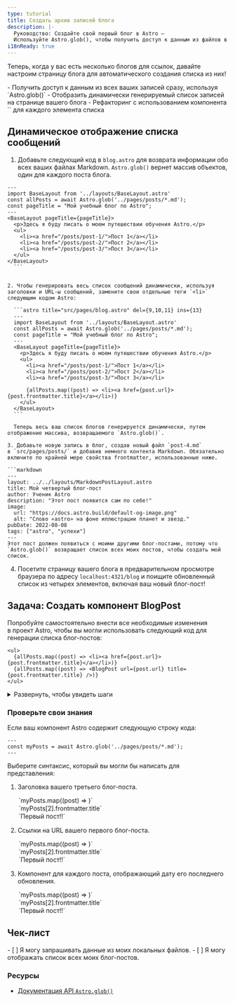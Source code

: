 ```yaml
---
type: tutorial
title: Создать архив записей блога
description: |-
  Руководство: Создайте свой первый блог в Astro —
  Используйте Astro.glob(), чтобы получить доступ к данным из файлов в вашем проекте
i18nReady: true
---
```




Теперь, когда у вас есть несколько блогов для ссылок, давайте настроим страницу блога для автоматического создания списка из них!

<PreCheck>
  - Получить доступ к данным из всех ваших записей сразу, используя `Astro.glob()`
  - Отобразить динамически генерируемый список записей на странице вашего блога
  - Рефакторинг с использованием компонента `<BlogPost />` для каждого элемента списка
</PreCheck>

## Динамическое отображение списка сообщений

1. Добавьте следующий код в `blog.astro` для возврата информации обо всех ваших файлах Markdown. `Astro.glob()` вернет массив объектов, один для каждого поста блога.

  ```astro title="src/pages/blog.astro" ins={3}
  ---
  import BaseLayout from '../layouts/BaseLayout.astro'
  const allPosts = await Astro.glob('../pages/posts/*.md');
  const pageTitle = "Мой учебный блог по Astro";
  ---
  <BaseLayout pageTitle={pageTitle}>
    <p>Здесь я буду писать о моем путешествии обучения Astro.</p>
    <ul>
      <li><a href="/posts/post-1/">Пост 1</a></li>
      <li><a href="/posts/post-2/">Пост 2</a></li>
      <li><a href="/posts/post-3/">Пост 3</a></li>
    </ul>
  </BaseLayout>
    ```


2. Чтобы генерировать весь список сообщений динамически, используя заголовки и URL-ы сообщений, замените свои отдельные теги `<li>` следующим кодом Astro:

    ```astro title="src/pages/blog.astro" del={9,10,11} ins={13}
    ---
    import BaseLayout from '../layouts/BaseLayout.astro'
    const allPosts = await Astro.glob('../pages/posts/*.md');
    const pageTitle = "Мой учебный блог по Astro";
    ---
    <BaseLayout pageTitle={pageTitle}>
      <p>Здесь я буду писать о моем путешествии обучения Astro.</p>
      <ul>
        <li><a href="/posts/post-1/">Пост 1</a></li>
        <li><a href="/posts/post-2/">Пост 2</a></li>
        <li><a href="/posts/post-3/">Пост 3</a></li>

        {allPosts.map((post) => <li><a href={post.url}>{post.frontmatter.title}</a></li>)}
      </ul>
    </BaseLayout>
    ```

    Теперь весь ваш список блогов генерируется динамически, путем отображение массива, возвращаемого `Astro.glob()`.

3. Добавьте новую запись в блог, создав новый файл `post-4.md` в `src/pages/posts/` и добавив немного контента Markdown. Обязательно включите по крайней мере свойства frontmatter, использованные ниже.

  ```markdown
  ---
  layout: ../../layouts/MarkdownPostLayout.astro
  title: Мой четвертый блог-пост
  author: Ученик Astro
  description: "Этот пост появится сам по себе!"
  image:
    url: "https://docs.astro.build/default-og-image.png"
    alt: "Слово «astro» на фоне иллюстрации планет и звезд."
  pubDate: 2022-08-08
  tags: ["astro", "успехи"]
  ---
  Этот пост должен появиться с моими другими блог-постами, потому что `Astro.glob()` возвращает список всех моих постов, чтобы создать мой список.
  ```

4. Посетите страницу вашего блога в предварительном просмотре браузера по адресу `localhost:4321/blog` и поищите обновленный список из четырех элементов, включая ваш новый блог-пост!

<Box icon="puzzle-piece">

## Задача: Создать компонент BlogPost

Попробуйте самостоятельно внести все необходимые изменения в проект Astro, чтобы вы могли использовать следующий код для генерации списка блог-постов:

```astro title="src/pages/blog.astro" del={2} ins={3}
<ul>
  {allPosts.map((post) => <li><a href={post.url}>{post.frontmatter.title}</a></li>)}
  {allPosts.map((post) => <BlogPost url={post.url} title={post.frontmatter.title} />)}
</ul>
```

<details>
<summary>Развернуть, чтобы увидеть шаги</summary>

1. Создайте новый компонент в `src/components/`.

    <details>
    <summary>Показать имя файла</summary>
    ```
    BlogPost.astro
    ```
    </details>

2. Напишите строку кода в вашем компоненте, чтобы он мог принимать `title` и `url` в качестве `Astro.props`.

    <details>
    <summary>Показать код</summary>
    ```astro
    ---
    // src/components/BlogPost.astro
    const { title, url } = Astro.props;
    ---
    ```
    </details>

3. Добавьте шаблонизацию, используемую для создания каждого элемента в списке вашего блога.

    <details>
    <summary>Показать код</summary>
    ```astro
    <!-- src/components/BlogPost.astro -->
    <li><a href={url}>{title}</a></li>
    ```
    </details>

4. Импортируйте новый компонент на вашу страницу блога.

    <details>
    <summary>Показать код</summary>
    ```astro title="src/pages/blog.astro" ins={3}
    ---
    import BaseLayout from '../layouts/BaseLayout.astro';
    import BlogPost from '../components/BlogPost.astro';
    const allPosts = await Astro.glob('../pages/posts/*.md');
    const pageTitle = "Мой учебный блог по Astro";
    ---
    ```
    </details>

5. Проверьте себя: посмотрите окончательный код компонента.

    <details>
    <summary>Показать код</summary>
    ```astro title="src/components/BlogPost.astro"
    ---
    const { title, url } = Astro.props
    ---
    <li><a href={url}>{title}</a></li>
    ```
    ```astro title="src/pages/blog.astro" ins={3,10}
    ---
    import BaseLayout from '../layouts/BaseLayout.astro';
    import BlogPost from '../components/BlogPost.astro';
    const allPosts = await Astro.glob('../pages/posts/*.md');
    const pageTitle = "Мой учебный блог по Astro"
    ---
    <BaseLayout pageTitle={pageTitle}>
      <p>Здесь я буду писать о моем путешествии обучения Astro.</p>
      <ul>
        {allPosts.map((post) => <BlogPost url={post.url} title={post.frontmatter.title} />)}
      </ul>
    </BaseLayout>
    ```
    </details>
</details>
</Box>



<Box icon="question-mark">

### Проверьте свои знания

Если ваш компонент Astro содержит следующую строку кода:

```astro
---
const myPosts = await Astro.glob('../pages/posts/*.md');
---
```

Выберите синтаксис, который вы могли бы написать для представления:

1. Заголовка вашего третьего блог-поста.

    <MultipleChoice>
      <Option>
        `myPosts.map((post) => <LastUpdated date={post.frontmatter.pubDate} />)`
      </Option>
      <Option isCorrect>
        `myPosts[2].frontmatter.title`
      </Option>
      <Option>
        `<a href={myPosts[0].url}>Первый пост!!</a>`
      </Option>
    </MultipleChoice>

2. Ссылки на URL вашего первого блог-поста.

    <MultipleChoice>
      <Option>
        `myPosts.map((post) => <LastUpdated date={post.frontmatter.pubDate} />)`
      </Option>
      <Option>
        `myPosts[2].frontmatter.title`
      </Option>
      <Option isCorrect>
        `<a href={myPosts[0].url}>Первый пост!!</a>`
      </Option>
    </MultipleChoice>

3. Компонент для каждого поста, отображающий дату его последнего обновления.

    <MultipleChoice>
      <Option isCorrect>
        `myPosts.map((post) => <LastUpdated date={post.frontmatter.pubDate} />)`
      </Option>
      <Option>
        `myPosts[2].frontmatter.title`
      </Option>
      <Option>
        `<a href={myPosts[0].url}>Первый пост!!</a>`
      </Option>
    </MultipleChoice>

</Box>

## Чек-лист

<Box icon="check-list">

<Checklist>
- [ ] Я могу запрашивать данные из моих локальных файлов.
- [ ] Я могу отображать список всех моих блог-постов.
</Checklist>
</Box>

### Ресурсы

- [Документация API `Astro.glob()`](/ru/reference/api-reference/#astroglob)
